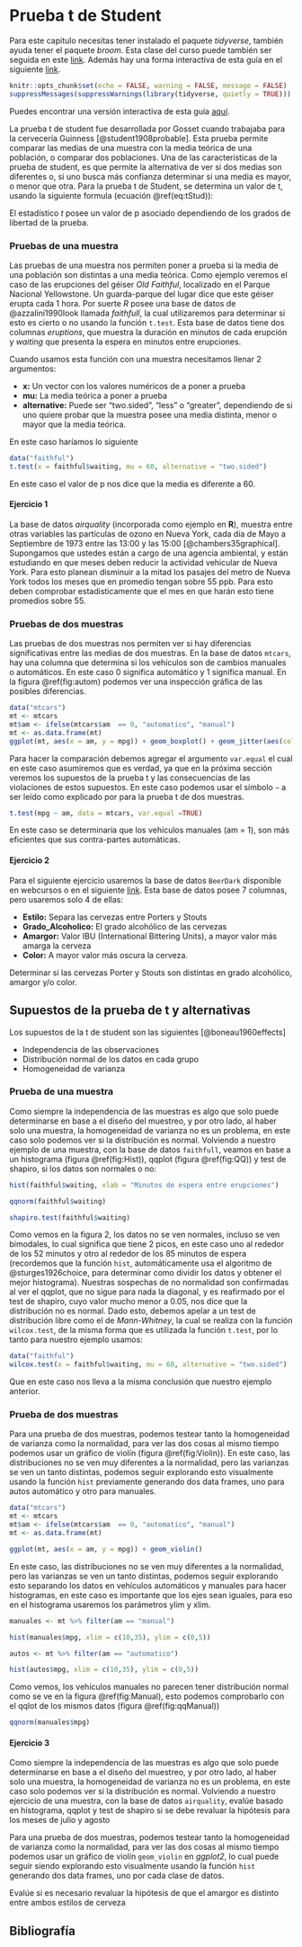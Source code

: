 # Prueba t de Student {#t-student}

Para este capitulo necesitas tener instalado el paquete *tidyverse*, también ayuda tener el paquete *broom*. Esta clase del curso puede también ser seguida en este [link](http://www.derek-corcoran-barrios.com/AyudantiaStatsPres/Clase5/Clase5.html). Además hay una forma interactiva de esta guía en el siguiente [link](http://admin.derek-corcoran-barrios.com/shiny/rstudio/sample-apps/Test/Interactivo5/).


```r
knitr::opts_chunk$set(echo = FALSE, warning = FALSE, message = FALSE)
suppressMessages(suppressWarnings(library(tidyverse, quietly = TRUE)))
```

Puedes encontrar una versión interactiva de esta guía [aquí](http://admin.derek-corcoran-barrios.com/shiny/rstudio/sample-apps/Interactivo5/).

La prueba t de student fue desarrollada por Gosset cuando trabajaba para la cervecería Guinness [@student1908probable]. Esta prueba permite comparar las medias de una muestra con la media teórica de una población, o comparar dos poblaciones. Una de las características de la prueba de student, es que permite la alternativa de ver si dos medias son diferentes o, si uno busca más confianza determinar si una media es mayor, o menor que otra. Para la prueba t de Student, se determina un valor de t, usando la siguiente formula (ecuación \@ref(eq:tStud)):

\begin{equation} 
  t = \frac{(\bar{x} - \mu)/(\frac{\sigma}{\sqrt{n}})}{s}
  (\#eq:tStud)
\end{equation} 

El estadístico $t$ posee un valor de p asociado dependiendo de los grados de libertad de la prueba.

### Pruebas de una muestra

Las pruebas de una muestra nos permiten poner a prueba si la media de una población son distintas a una media teórica. Como ejemplo veremos el caso de las erupciones del géiser *Old Faithful*, localizado en el Parque Nacional Yellowstone. Un guarda-parque del lugar dice que este géiser erupta cada 1 hora. Por suerte *R* posee una base de datos de @azzalini1990look llamada *faithfull*, la cual utilizaremos para determinar si esto es cierto o no usando la función `t.test`. Esta base de datos tiene dos columnas *eruptions*, que muestra la duración en minutos de cada erupción y *waiting* que presenta la espera en minutos entre erupciones.

Cuando usamos esta función con una muestra necesitamos llenar 2 argumentos:

* **x:** Un vector con los valores numéricos de a poner a prueba
* **mu:** La media teórica a poner a prueba
* **alternative:** Puede ser "two.sided", "less" o "greater", dependiendo de si uno quiere probar que la muestra posee una media distinta, menor o mayor que la media teórica.

En este caso haríamos lo siguiente

```r
data("faithful")
t.test(x = faithful$waiting, mu = 60, alternative = "two.sided")
```

En este caso el valor de p nos dice que la media es diferente a 60.

#### Ejercicio 1

La base de datos *airquality* (incorporada como ejemplo en **R**), muestra entre otras variables las partículas de ozono en Nueva York, cada día de Mayo a Septiembre de 1973 entre las 13:00 y las 15:00 [@chambers35graphical]. Supongamos que ustedes están a cargo de una agencia ambiental, y están estudiando en que meses deben reducir la actividad vehicular de Nueva York. Para esto planean disminuir a la mitad los pasajes del metro de Nueva York todos los meses que en promedio tengan sobre 55 ppb. Para esto deben comprobar estadisticamente que el mes en que harán esto tiene promedios sobre 55.

### Pruebas de dos muestras

Las pruebas de dos muestras nos permiten ver si hay diferencias significativas entre las medias de dos muestras. En la base de datos `mtcars`, hay una columna que determina si los vehículos son de cambios manuales o automáticos. En este caso 0 significa automático y 1 significa manual. En la figura \@ref(fig:autom) podemos ver una inspección gráfica de las posibles diferencias.

```r
data("mtcars")
mt <- mtcars
mt$am <- ifelse(mtcars$am  == 0, "automatico", "manual")
mt <- as.data.frame(mt)
ggplot(mt, aes(x = am, y = mpg)) + geom_boxplot() + geom_jitter(aes(color = am))
```

Para hacer la comparación debemos agregar el argumento `var.equal` el cual en este caso asumiremos que es verdad, ya que en la próxima sección veremos los supuestos de la prueba t y las consecuencias de las violaciones de estos supuestos. En este caso podemos usar el símbolo `~` a ser leído como explicado por para la prueba t de dos muestras.

```r
t.test(mpg ~ am, data = mtcars, var.equal =TRUE)
```

En este caso se determinaría que los vehículos manuales (am = 1), son más eficientes que sus contra-partes automáticas.

#### Ejercicio 2

Para el siguiente ejercicio usaremos la base de datos `BeerDark` disponible en webcursos o en el siguiente [link](https://archive.org/download/BeerDark/BeerDark.csv). Esta base de datos posee 7 columnas, pero usaremos solo 4 de ellas:

* **Estilo:** Separa las cervezas entre Porters y Stouts
* **Grado_Alcoholico:** El grado alcohólico de las cervezas
* **Amargor:** Valor IBU (International Bittering Units), a mayor valor más amarga la cerveza
* **Color:** A mayor valor más oscura la cerveza.

Determinar si las cervezas Porter y Stouts son distintas en grado alcohólico, amargor y/o color. 

## Supuestos de la prueba de t y alternativas

Los supuestos de la t de student son las siguientes [@boneau1960effects]

* Independencia de las observaciones
* Distribución normal de los datos en cada grupo
* Homogeneidad de varianza

### Prueba de una muestra

Como siempre la independencia de las muestras es algo que solo puede determinarse en base a el diseño del muestreo, y por otro lado, al haber solo una muestra, la homogeneidad de varianza no es un problema, en este caso solo podemos ver si la distribución es normal. Volviendo a nuestro ejemplo de una muestra, con la base de datos `faithfull`, veamos en base a un histograma (figura \@ref(fig:Hist)), qqplot (figura \@ref(fig:QQ)) y test de shapiro, si los datos son normales o no:

```r
hist(faithful$waiting, xlab = "Minutos de espera entre erupciones")
```

```r
qqnorm(faithful$waiting)
```


```r
shapiro.test(faithful$waiting)
```

Como vemos en la figura 2, los datos no se ven normales, incluso se ven bimodales, lo cual significa que tiene 2 picos, en este caso uno al rededor de los 52 minutos y otro al rededor de los 85 minutos de espera (recordemos que la función `hist`, automáticamente usa el algoritmo de @sturges1926choice, para determinar como dividir los datos y obtener el mejor histograma). Nuestras sospechas de no normalidad son confirmadas al ver el qqplot, que no sigue para nada la diagonal, y es reafirmado por el test de shapiro, cuyo valor mucho menor a 0.05, nos dice que la distribución no es normal. Dado esto, debemos apelar a un test de distribución libre como el de *Mann-Whitney*, la cual se realiza con la función `wilcox.test`, de la misma forma que es utilizada la función `t.test`, por lo tanto para nuestro ejemplo usamos:

```r
data("faithful")
wilcox.test(x = faithful$waiting, mu = 60, alternative = "two.sided")
```

Que en este caso nos lleva a la misma conclusión que nuestro ejemplo anterior.

### Prueba de dos muestras

Para una prueba de dos muestras, podemos testear tanto la homogeneidad de varianza como la normalidad, para ver las dos cosas al mismo tiempo podemos usar un gráfico de violín (figura \@ref(fig:Violin)). En este caso, las distribuciones no se ven muy diferentes a la normalidad, pero las varianzas se ven un tanto distintas, podemos seguir explorando esto visualmente usando la función `hist` previamente generando dos data frames, uno para autos automático y otro para manuales. 

```r
data("mtcars")
mt <- mtcars
mt$am <- ifelse(mtcars$am  == 0, "automatico", "manual")
mt <- as.data.frame(mt)
```


```r
ggplot(mt, aes(x = am, y = mpg)) + geom_violin()
```

En este caso, las distribuciones no se ven muy diferentes a la normalidad, pero las varianzas se ven un tanto distintas, podemos seguir explorando esto separando los datos en vehículos automáticos y manuales para hacer histogramas, en este caso es importante que los ejes sean iguales, para eso en el histograma usaremos los parámetros ylim y xlim.

```r
manuales <- mt %>% filter(am == "manual")
```


```r
hist(manuales$mpg, xlim = c(10,35), ylim = c(0,5))
```

```r
autos <- mt %>% filter(am == "automatico")
```


```r
hist(autos$mpg, xlim = c(10,35), ylim = c(0,5))
```

Como vemos, los vehículos manuales no parecen tener distribución normal como se ve en la figura \@ref(fig:Manual), esto podemos comprobarlo con el qqlot de los mismos datos (figura \@ref(fig:qqManual))

```r
qqnorm(manuales$mpg)
```

#### Ejercicio 3

Como siempre la independencia de las muestras es algo que solo puede determinarse en base a el diseño del muestreo, y por otro lado, al haber solo una muestra, la homogeneidad de varianza no es un problema, en este caso solo podemos ver si la distribución es normal. Volviendo a nuestro ejercicio de una muestra, con la base de datos `airquality`, evalúe basado en histograma, qqplot y test de shapiro si se debe revaluar la hipótesis para los meses de julio y agosto

Para una prueba de dos muestras, podemos testear tanto la homogeneidad de varianza como la normalidad, para ver las dos cosas al mismo tiempo podemos usar un gráfico de violín `geom_violin` en *ggplot2*, lo cual puede seguir siendo explorando esto visualmente usando la función `hist` generando dos data frames, uno por cada clase de datos.

Evalúe si es necesario revaluar la hipótesis de que el amargor es distinto entre ambos estilos de cerveza

## Bibliografía